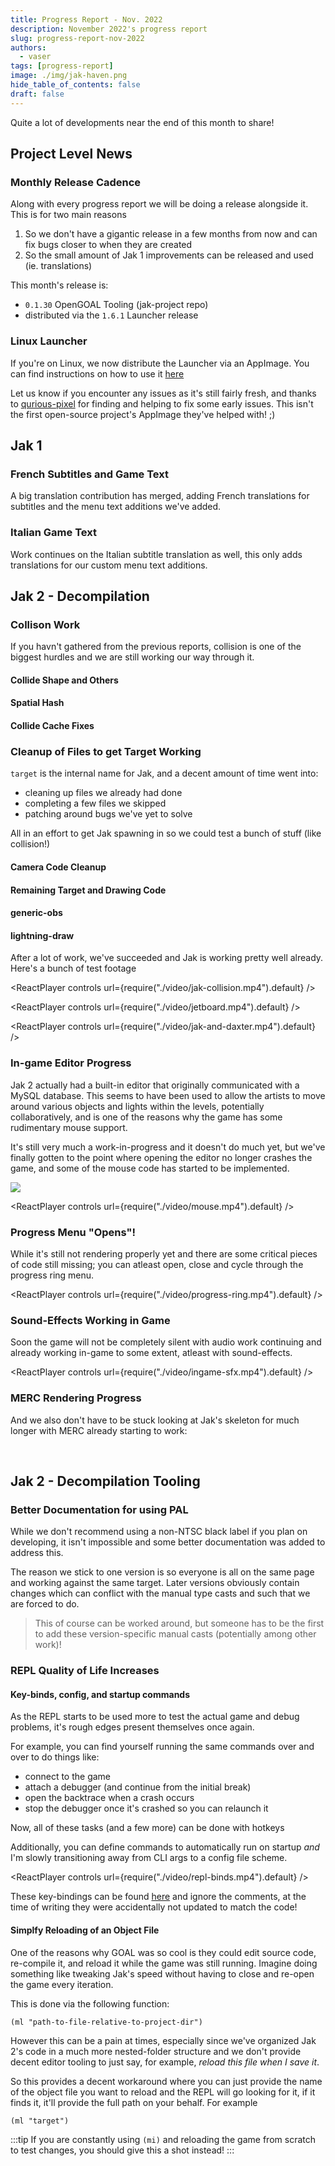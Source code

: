 ```yaml
---
title: Progress Report - Nov. 2022
description: November 2022's progress report
slug: progress-report-nov-2022
authors:
  - vaser
tags: [progress-report]
image: ./img/jak-haven.png
hide_table_of_contents: false
draft: false
---
```


<head>
  <meta name="twitter:card" content="summary_large_image" />
</head>

Quite a lot of developments near the end of this month to share!

<!--truncate-->

## Project Level News

### Monthly Release Cadence

Along with every progress report we will be doing a release alongside it. This is for two main reasons
1. So we don't have a gigantic release in a few months from now and can fix bugs closer to when they are created
2. So the small amount of Jak 1 improvements can be released and used (ie. translations)

This month's release is:
- `0.1.30` OpenGOAL Tooling (jak-project repo)
- distributed via the `1.6.1` Launcher release

### Linux Launcher

If you're on Linux, we now distribute the Launcher via an AppImage.  You can find instructions on how to use it [here](/docs/usage/installation/)

Let us know if you encounter any issues as it's still fairly fresh, and thanks to [qurious-pixel](https://github.com/open-goal/launcher/pull/61) for finding and helping to fix some early issues.  This isn't the first open-source project's AppImage they've helped with! ;)

## Jak 1

### French Subtitles and Game Text <PRLink href="https://github.com/open-goal/jak-project/pull/2024"/>

A big translation contribution has merged, adding French translations for subtitles and the menu text additions we've added.

### Italian Game Text <PRLink href="https://github.com/open-goal/jak-project/pull/2037"/>

Work continues on the Italian subtitle translation as well, this only adds translations for our custom menu text additions.

## Jak 2 - Decompilation

### Collison Work

If you havn't gathered from the previous reports, collision is one of the biggest hurdles and we are still working our way through it.

#### Collide Shape and Others <PRLink href="https://github.com/open-goal/jak-project/pull/2008"/>

#### Spatial Hash <PRLink href="https://github.com/open-goal/jak-project/pull/2009"/>

#### Collide Cache Fixes <PRLink href="https://github.com/open-goal/jak-project/pull/2031"/>

### Cleanup of Files to get Target Working

`target` is the internal name for Jak, and a decent amount of time went into:
- cleaning up files we already had done
- completing a few files we skipped
- patching around bugs we've yet to solve

All in an effort to get Jak spawning in so we could test a bunch of stuff (like collision!)

#### Camera Code Cleanup <PRLink href="https://github.com/open-goal/jak-project/pull/2010"/>

#### Remaining Target and Drawing Code <PRLink href="https://github.com/open-goal/jak-project/pull/2012"/> <PRLink href="https://github.com/open-goal/jak-project/pull/2017"/> <PRLink href="https://github.com/open-goal/jak-project/pull/2026"/> <PRLink href="https://github.com/open-goal/jak-project/pull/2021"/> <PRLink href="https://github.com/open-goal/jak-project/pull/2027"/> <PRLink href="https://github.com/open-goal/jak-project/pull/2034"/>

#### generic-obs <PRLink href="https://github.com/open-goal/jak-project/pull/2013"/>

#### lightning-draw <PRLink href="https://github.com/open-goal/jak-project/pull/2019"/>

After a lot of work, we've succeeded and Jak is working pretty well already. Here's a bunch of test footage

<ReactPlayer controls url={require("./video/jak-collision.mp4").default} />

<ReactPlayer controls url={require("./video/jetboard.mp4").default} />

<ReactPlayer controls url={require("./video/jak-and-daxter.mp4").default} />

### In-game Editor Progress <PRLink href="https://github.com/open-goal/jak-project/pull/2029"/>

Jak 2 actually had a built-in editor that originally communicated with a MySQL database.  This seems to have been used to allow the artists to move around various objects and lights within the levels, potentially collaboratively, and is one of the reasons why the game has some rudimentary mouse support.

It's still very much a work-in-progress and it doesn't do much yet, but we've finally gotten to the point where opening the editor no longer crashes the game, and some of the mouse code has started to be implemented.

![](./img/editor.png)

<ReactPlayer controls url={require("./video/mouse.mp4").default} />

### Progress Menu "Opens"! <PRLink href="https://github.com/open-goal/jak-project/pull/2035"/>

While it's still not rendering properly yet and there are some critical pieces of code still missing; you can atleast open, close and cycle through the progress ring menu.

<ReactPlayer controls url={require("./video/progress-ring.mp4").default} />

### Sound-Effects Working in Game <PRLink href="https://github.com/open-goal/jak-project/pull/1991"/>

Soon the game will not be completely silent with audio work continuing and already working in-game to some extent, atleast with sound-effects.

<ReactPlayer controls url={require("./video/ingame-sfx.mp4").default} />

### MERC Rendering Progress

And we also don't have to be stuck looking at Jak's skeleton for much longer with MERC already starting to work:

<ReactPlayer controls url="https://www.youtube.com/watch?v=P55uBaoWXfA" />
<br/>

## Jak 2 - Decompilation Tooling

### Better Documentation for using PAL <PRLink href="https://github.com/open-goal/jak-project/pull/1995"/>

While we don't recommend using a non-NTSC black label if you plan on developing, it isn't impossible and some better documentation was added to address this.

The reason we stick to one version is so everyone is all on the same page and working against the same target.  Later versions obviously contain changes which can conflict with the manual type casts and such that we are forced to do.

> This of course can be worked around, but someone has to be the first to add these version-specific manual casts (potentially among other work)!

### REPL Quality of Life Increases

#### Key-binds, config, and startup commands <PRLink href="https://github.com/open-goal/jak-project/pull/2030"/>

As the REPL starts to be used more to test the actual game and debug problems, it's rough edges present themselves once again.

For example, you can find yourself running the same commands over and over to do things like:
- connect to the game
- attach a debugger (and continue from the initial break)
- open the backtrace when a crash occurs
- stop the debugger once it's crashed so you can relaunch it

Now, all of these tasks (and a few more) can be done with hotkeys

Additionally, you can define commands to automatically run on startup _and_ I'm slowly transitioning away from CLI args to a config file scheme.

<ReactPlayer controls url={require("./video/repl-binds.mp4").default} />

These key-bindings can be found [here](https://github.com/open-goal/jak-project/blob/master/common/goos/ReplUtils.cpp#L147) and ignore the comments, at the time of writing they were accidentally not updated to match the code!

#### Simplfy Reloading of an Object File <PRLink href="https://github.com/open-goal/jak-project/pull/2036"/>

One of the reasons why GOAL was so cool is they could edit source code, re-compile it, and reload it while the game was still running.  Imagine doing something like tweaking Jak's speed without having to close and re-open the game every iteration.

This is done via the following function:

```opengoal
(ml "path-to-file-relative-to-project-dir")
```

However this can be a pain at times, especially since we've organized Jak 2's code in a much more nested-folder structure and we don't provide decent editor tooling to just say, for example, _reload this file when I save it_.

So this provides a decent workaround where you can just provide the name of the object file you want to reload and the REPL will go looking for it, if it finds it, it'll provide the full path on your behalf.  For example

```opengoal
(ml "target")
```

:::tip
If you are constantly using `(mi)` and reloading the game from scratch to test changes, you should give this a shot instead!
:::
